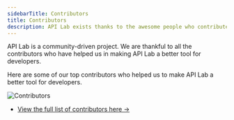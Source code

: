 ```yaml
---
sidebarTitle: Contributors
title: Contributors
description: API Lab exists thanks to the awesome people who contribute to it.
---
```


API Lab is a community-driven project. We are thankful to all the contributors who have helped us in making API Lab a better tool for developers.

Here are some of our top contributors who helped us to make API Lab a better tool for developers.

![Contributors](https://contrib.rocks/image?repo=luongquochai/apilab)

- [View the full list of contributors here →](https://github.com/luongquochai/apilab/graphs/contributors)
